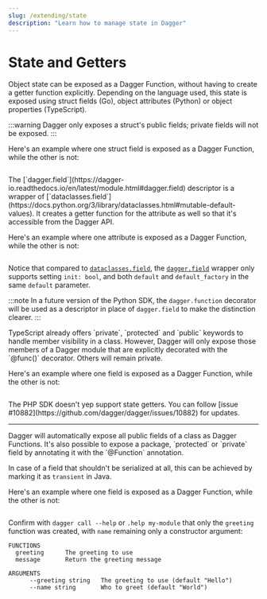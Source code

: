 ```yaml
---
slug: /extending/state
description: "Learn how to manage state in Dagger"
---
```


# State and Getters

Object state can be exposed as a Dagger Function, without having to create a getter function explicitly. Depending on the language used, this state is exposed using struct fields (Go), object attributes (Python) or object properties (TypeScript).

<Tabs groupId="language" queryString="sdk">
<TabItem value="go" label="Go">

:::warning
Dagger only exposes a struct's public fields; private fields will not be exposed.
:::

Here's an example where one struct field is exposed as a Dagger Function, while the other is not:

```go file=./snippets/state-functions/go/main.go
```

</TabItem>
<TabItem value="python" label="Python">
The [`dagger.field`](https://dagger-io.readthedocs.io/en/latest/module.html#dagger.field) descriptor is a wrapper of
[`dataclasses.field`](https://docs.python.org/3/library/dataclasses.html#mutable-default-values). It creates a getter function for the attribute as well so that it's accessible from the Dagger API.

Here's an example where one attribute is exposed as a Dagger Function, while the other is not:

```python file=./snippets/state-functions/python/main.py
```

Notice that compared to [`dataclasses.field`](https://docs.python.org/3/library/dataclasses.html#mutable-default-values), the [`dagger.field`](https://dagger-io.readthedocs.io/en/latest/module.html#dagger.field) wrapper only supports setting `init: bool`, and both `default` and `default_factory` in the same `default` parameter.

:::note
In a future version of the Python SDK, the `dagger.function` decorator will be used as a descriptor in place of `dagger.field` to make the distinction clearer.
:::

</TabItem>
<TabItem value="typescript" label="TypeScript">
TypeScript already offers `private`, `protected` and `public` keywords to handle member visibility in a class. However, Dagger will only expose those members of a Dagger module that are explicitly decorated with the `@func()` decorator. Others will remain private.

Here's an example where one field is exposed as a Dagger Function, while the other is not:

```typescript file=./snippets/state-functions/typescript/index.ts
```

</TabItem>
<TabItem value="php" label="PHP">
The PHP SDK doesn't yep support state getters. You can follow [issue #10882](https://github.com/dagger/dagger/issues/10882)
for updates.

<!--
```php file=./snippets/state-functions/php/src/MyModule.php
```
-->

---

</TabItem>
<TabItem value="java" label="Java">
Dagger will automatically expose all public fields of a class as Dagger Functions. It's also possible to expose a package, `protected` or `private` field by annotating it with the `@Function` annotation.

In case of a field that shouldn't be serialized at all, this can be achieved by marking it as `transient` in Java.

Here's an example where one field is exposed as a Dagger Function, while the other is not:

```java file=./snippets/state-functions/java/src/main/java/io/dagger/modules/mymodule/MyModule.java
```
</TabItem>
</Tabs>

Confirm with `dagger call --help` or `.help my-module` that only the `greeting` function was created, with `name` remaining only a constructor argument:

```
FUNCTIONS
  greeting      The greeting to use
  message       Return the greeting message

ARGUMENTS
      --greeting string   The greeting to use (default "Hello")
      --name string       Who to greet (default "World")
```
